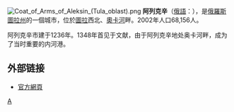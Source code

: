 {{Coord|54|31|4|N|37|5|11|E|display=title}}
[[File:Coat_of_Arms_of_Aleksin_(Tula_oblast).png|right]]
'''阿列克辛'''（[[俄語|俄語]]：'''{{lang|ru|Але́ксин}}'''），是[[俄羅斯|俄羅斯]][[圖拉州|圖拉州]]的一個城市，位於[[圖拉_(圖拉州)|圖拉]]西北、[[奧卡河|奧卡河]]畔。2002年人口68,156人。

阿列克辛市建于1236年。1348年首见于文献，由于阿列克辛地处奥卡河畔，成为了当时重要的内河港。

== 外部链接 ==
* {{ru icon}} [https://web.archive.org/web/20130307220542/http://www.aleksin.tula.ru/ 官方網頁]

{{圖拉州城市}}

[[Category:圖拉州城市|А]]